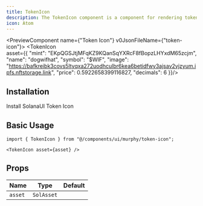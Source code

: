```yaml
---
title: TokenIcon
description: The TokenIcon component is a component for rendering token icons with loading and fallback states.
icon: Atom
---
```


<PreviewComponent name={"Token Icon"} v0JsonFileName={"token-icon"}>
  <TokenIcon     
    asset={{
    "mint": "EKpQGSJtjMFqKZ9KQanSqYXRcF8fBopzLHYxdM65zcjm",
    "name": "dogwifhat",
    "symbol": "$WIF",
    "image": "https://bafkreibk3covs5ltyqxa272uodhculbr6kea6betidfwy3ajsav2vjzyum.ipfs.nftstorage.link",
    "price": 0.5922658399116827,
    "decimals": 6
    }}/>
</PreviewComponent>

## Installation

<Steps>
    <Step>
        Install SolanaUI Token Icon
              <InstallationCommands
      packageUrl={`${process.env.NEXT_PUBLIC_BASE_URL}/r/token-icon.json`}
    />
    </Step>
</Steps>

## Basic Usage

```tsx
import { TokenIcon } from "@/components/ui/murphy/token-icon";
```
```tsx
<TokenIcon asset={asset} />
````

## Props

| Name                     | Type                                     | Default |
| ------------------------ | ---------------------------------------- | ------- |
| `asset`                 | `SolAsset`                                |    |